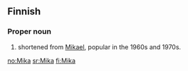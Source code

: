 ==Finnish==

===Proper noun===
{{fi-noun|Mik|type=kala|proper=true}}

# {{given name|male|lang=fi}} shortened from [[Mikael]], popular in the 1960s and 1970s.

[[no:Mika]]
[[sr:Mika]]
[[fi:Mika]]